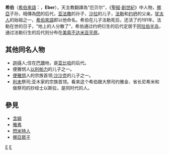 '''希伯'''（[[希伯來語|希伯來語]]：{{rtl-lang|he|עבר}}，'''Eber '''），天主教翻譯為“厄贝尔”，《[[聖經|聖經]]·[[創世紀|創世紀]]》中人物，[[挪亞|挪亞]]子孙，相傳為[[閃|閃]]的后代，[[亚法撒|亚法撒]]的孙子，[[聖經人物沙拉|沙拉]]的儿子，[[法勒|法勒]]和[[约坍|约坍]]的父亲。[[犹太人|犹太人]]的始祖之一，[[希伯來語|希伯來語]]即以他命名。希伯在儿子法勒死后，还活了约191年。法勒在世的日子，“地上的人分散了”，希伯通过约坍衍生的后代定居于[[阿拉伯半岛|阿拉伯半岛]]，通过法勒衍生的后代则分布在[[美索不达米亚平原|美索不达米亚平原]]。

==其他同名人物==
*[[迦得|迦得]]人;住在[[巴珊|巴珊]]地，是[[亚比哈|亚比哈]]的后代。
*便雅悯人[[以利帕力|以利帕力]]的儿子之一。
*[[便雅悯|便雅悯]]人的宗族首领;[[沙沙克|沙沙克]]的儿子之一。
*[[利未|利未]]祭司;亚木家的宗族首领。看来这个希伯跟大祭司约雅金、省长尼希米和做祭司的抄经士以斯拉，是同时代的人。
==參見==
*[[含姆|含姆]]
*[[雅弗|雅弗]]
*[[閃米特人|閃米特人]]
*[[挪亞眾子|挪亞眾子]]

{{Adam to David}}
{{伊斯蘭教先知}}
{{People in the Bible-stub}}

[[Category:古兰经人物|E]]
[[Category:摩西五經人物|E]]